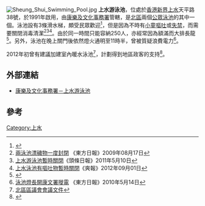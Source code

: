 [[File:Sheung_Shui_Swimming_Pool.jpg|thumb]]
'''上水游泳池'''，位處於[[香港|香港]][[新界|新界]][[上水|上水]]天平路38號，於1991年啟用，由[[康樂及文化事務署|康樂及文化事務署]]管轄，是[[北區_(香港)|北區]]兩個[[香港公眾游泳池|公眾泳池]]的其中一個。泳池設有3條滑水梯，頗受民眾歡迎<ref>{{cite news|url=https://www.weekendhk.com/lifestyle/香港公眾游泳池-滑水梯-游泳池/5/|title=$17就有得「瀡」！9大 香港公眾游泳池 滑水梯|publisher=新假期|date=2016年5月13日}}{{Dead link|date=2019年11月 |bot=InternetArchiveBot |fix-attempted=yes }}</ref>，但是因為不時有[[小童|小童]][[嘔吐|嘔吐]]或[[失禁|失禁]]，而需要關閉消毒清潔<ref>[http://orientaldaily.on.cc/cnt/news/20090817/00176_038.html 兩泳池漂穢物一度封閉] {{Wayback|url=http://orientaldaily.on.cc/cnt/news/20090817/00176_038.html |date=20201130162045 }}《東方日報》2009年08月17日</ref><ref>[http://news.hkheadline.com/instantnews/news_content/201105/10/20110510a184442.html?cat=a 上水游泳池暫時關閉]《頭條日報》2011年5月10日</ref><ref>[http://www.sharpdaily.hk/realtime/news/20120901/51052079/%e4%b8%8a%e6%b0%b4%e6%b3%b3%e6%b1%a0%e6%9c%89%e5%98%94%e5%90%90%e7%89%a9-%e6%9a%ab%e6%99%82%e9%97%9c%e9%96%89 上水泳池有嘔吐物暫時關閉]{{Dead link|date=2020年2月 |bot=InternetArchiveBot |fix-attempted=yes }}《爽報》2012年09月01日</ref>。由於同一時間只能容納250人，亦經常因為額滿而大排長龍<ref>{{cite news|title=夏日炎炎泳池迫爆　上水本月爆池16次　將軍澳百人排隊等入場|url=https://www.hk01.com/社會新聞/34500/夏日炎炎泳池迫爆-上水本月爆池16次-將軍澳百人排隊等入場|publisher=[[香港01|香港01]]|date=2016年7月31日|accessdate=2021年2月11日|archive-date=2020年3月28日|archive-url=https://web.archive.org/web/20200328031852/https://www.hk01.com/%E7%A4%BE%E6%9C%83%E6%96%B0%E8%81%9E/34500/%E5%A4%8F%E6%97%A5%E7%82%8E%E7%82%8E%E6%B3%B3%E6%B1%A0%E8%BF%AB%E7%88%86-%E4%B8%8A%E6%B0%B4%E6%9C%AC%E6%9C%88%E7%88%86%E6%B1%A016%E6%AC%A1-%E5%B0%87%E8%BB%8D%E6%BE%B3%E7%99%BE%E4%BA%BA%E6%8E%92%E9%9A%8A%E7%AD%89%E5%85%A5%E5%A0%B4|dead-url=no}}</ref>。另外，泳池在晚上關門後依然燈火通明至11時半，曾被質疑浪費電力<ref>[http://orientaldaily.on.cc/cnt/news/20100514/00196_004.html 泳池燈長開康文署嘥電] {{Wayback|url=http://orientaldaily.on.cc/cnt/news/20100514/00196_004.html |date=20160305133112 }}《東方日報》2010年5月14日</ref>。

2012年初曾有建議加建室內暖水泳池<ref>[http://www.districtcouncils.gov.hk/north/doc/tc/committee_meetings_doc/dfmc/n_dfmc_2012_006_ch.pdf 北區區議會會議文件]{{Dead link|date=2019年2月 |bot=InternetArchiveBot |fix-attempted=yes }}</ref>，計劃得到地區政客的支持<ref>{{Cite web |url=http://hltsang.wordpress.com/2013/06/13/%E8%A6%81%E6%B1%82%E6%96%BC%E5%8C%97%E5%8D%80%E8%88%88%E5%BB%BA%E5%AE%A4%E5%85%A7%E5%85%AC%E7%9C%BE%E6%9A%96%E6%B0%B4%E6%B3%B3%E6%B1%A0/ |title=民建聯社區幹事曾興隆網頁 |access-date=2022-05-21 |archive-date=2020-11-30 |archive-url=https://web.archive.org/web/20201130194606/https://hltsang.wordpress.com/2013/06/13/%E8%A6%81%E6%B1%82%E6%96%BC%E5%8C%97%E5%8D%80%E8%88%88%E5%BB%BA%E5%AE%A4%E5%85%A7%E5%85%AC%E7%9C%BE%E6%9A%96%E6%B0%B4%E6%B3%B3%E6%B1%A0/ }}</ref>。

== 外部連結 ==
*[https://www.lcsd.gov.hk/clpss/tc/webApp/Swimming.do?swpId=30 康樂及文化事務署－上水游泳池] {{Wayback|url=https://www.lcsd.gov.hk/clpss/tc/webApp/Swimming.do?swpId=30 |date=20210413184211 }}

==參考==
{{reflist}}

{{香港公眾游泳池}}

[[Category:上水|Category:上水]]